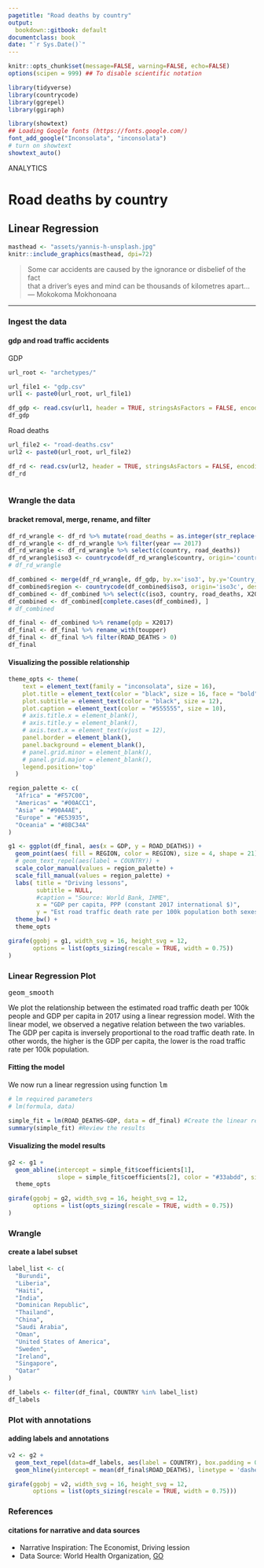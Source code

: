 ```yaml
---
pagetitle: "Road deaths by country"
output:
  bookdown::gitbook: default
documentclass: book
date: "`r Sys.Date()`"
---
```


```r

knitr::opts_chunk$set(message=FALSE, warning=FALSE, echo=FALSE)
options(scipen = 999) ## To disable scientific notation

library(tidyverse)
library(countrycode)
library(ggrepel)
library(ggiraph)

library(showtext)
## Loading Google fonts (https://fonts.google.com/)
font_add_google("Inconsolata", "inconsolata")
# turn on showtext
showtext_auto()

```

ANALYTICS  


# Road deaths by country
## Linear Regression

```r

masthead <- "assets/yannis-h-unsplash.jpg"
knitr::include_graphics(masthead, dpi=72)

```


> Some car accidents are caused by the ignorance or disbelief of the fact\
  that a driver’s eyes and mind can be thousands of kilometres apart...\
--- Mokokoma Mokhonoana\

***


### Ingest the data
#### gdp and road traffic accidents

GDP

```r

url_root <- "archetypes/"

url_file1 <- "gdp.csv"
url1 <- paste0(url_root, url_file1)

df_gdp <- read.csv(url1, header = TRUE, stringsAsFactors = FALSE, encoding = "UTF-8")
df_gdp

```


Road deaths


```r

url_file2 <- "road-deaths.csv"
url2 <- paste0(url_root, url_file2)

df_rd <- read.csv(url2, header = TRUE, stringsAsFactors = FALSE, encoding = "UTF-8")
df_rd



```


### Wrangle the data
#### bracket removal, merge, rename, and filter


```r

df_rd_wrangle <- df_rd %>% mutate(road_deaths = as.integer(str_replace(est_road_traffic_death_rate_per_100k_population_both_sexes, "\\[.+?\\]", "")))
df_rd_wrangle <- df_rd_wrangle %>% filter(year == 2017)
df_rd_wrangle <- df_rd_wrangle %>% select(c(country, road_deaths))
df_rd_wrangle$iso3 <- countrycode(df_rd_wrangle$country, origin='country.name', destination='iso3c')
# df_rd_wrangle

df_combined <- merge(df_rd_wrangle, df_gdp, by.x='iso3', by.y='Country_Code')
df_combined$region <- countrycode(df_combined$iso3, origin='iso3c', destination='un.region.name')
df_combined <- df_combined %>% select(c(iso3, country, road_deaths, X2017, region))
df_combined <- df_combined[complete.cases(df_combined), ]
# df_combined

df_final <- df_combined %>% rename(gdp = X2017)
df_final <- df_final %>% rename_with(toupper)
df_final <- df_final %>% filter(ROAD_DEATHS > 0)
df_final

```
#### Visualizing the possible relationship

```r

theme_opts <- theme(
    text = element_text(family = "inconsolata", size = 16), 
    plot.title = element_text(color = "black", size = 16, face = "bold"),
    plot.subtitle = element_text(color = "black", size = 12),
    plot.caption = element_text(color = "#555555", size = 10),
    # axis.title.x = element_blank(),
    # axis.title.y = element_blank(),
    # axis.text.x = element_text(vjust = 12),
    panel.border = element_blank(),
    panel.background = element_blank(),
    # panel.grid.minor = element_blank(),
    # panel.grid.major = element_blank(),
    legend.position='top'
  )

region_palette <- c(
  "Africa" = "#F57C00",
  "Americas" = "#00ACC1",
  "Asia" = "#90A4AE",
  "Europe" = "#E53935",
  "Oceania" = "#8BC34A"
)

g1 <- ggplot(df_final, aes(x = GDP, y = ROAD_DEATHS)) + 
  geom_point(aes( fill = REGION, color = REGION), size = 4, shape = 21) +
  # geom_text_repel(aes(label = COUNTRY)) + 
  scale_color_manual(values = region_palette) +
  scale_fill_manual(values = region_palette) +
  labs( title = "Driving lessons",
        subtitle = NULL,
        #caption = "Source: World Bank, IHME",
        x = "GDP per capita, PPP (constant 2017 international $)",
        y = "Est road traffic death rate per 100k population both sexes, 2017") +
  theme_bw() +
  theme_opts

girafe(ggobj = g1, width_svg = 16, height_svg = 12,
       options = list(opts_sizing(rescale = TRUE, width = 0.75))
)

```

### Linear Regression Plot
<kbd>
geom_smooth
</kbd>

We plot the relationship between the estimated road traffic death per 100k people and GDP per capita in 2017 using a linear regression model. With the linear model, we observed a negative relation between the two variables. The GDP per capita is inversely proportional to the road traffic death rate. In other words, the higher is the GDP per capita, the lower is the road traffic rate per 100k population.

#### Fitting the model

We now run a linear regression using function <kbd>lm</kbd>

```r

# lm required parameters
# lm(formula, data)

simple_fit = lm(ROAD_DEATHS~GDP, data = df_final) #Create the linear regression
summary(simple_fit) #Review the results

```
#### Visualizing the model results

```r

g2 <- g1 + 
  geom_abline(intercept = simple_fit$coefficients[1], 
              slope = simple_fit$coefficients[2], color = "#33abdd", size = 2, linetype = 'dashed') +
  theme_opts

girafe(ggobj = g2, width_svg = 16, height_svg = 12,
       options = list(opts_sizing(rescale = TRUE, width = 0.75))
)

```

### Wrangle
#### create a label subset


```r

label_list <- c(
  "Burundi",
  "Liberia",
  "Haiti",
  "India",
  "Dominican Republic",
  "Thailand",
  "China",
  "Saudi Arabia",
  "Oman",
  "United States of America",
  "Sweden",
  "Ireland",
  "Singapore",
  "Qatar"
)

df_labels <- filter(df_final, COUNTRY %in% label_list)
df_labels

```


### Plot with annotations
#### adding labels and annotations


```r

v2 <- g2 +
  geom_text_repel(data=df_labels, aes(label = COUNTRY), box.padding = 0.75, min.segment.length = 0.0, nudge_y = 0.75, point.padding = 0.5, family = "inconsolata") + 
  geom_hline(yintercept = mean(df_final$ROAD_DEATHS), linetype = 'dashed', size = 1.5, color = '#E53935')

girafe(ggobj = v2, width_svg = 16, height_svg = 12,
       options = list(opts_sizing(rescale = TRUE, width = 0.75)))

```


### References
#### citations for narrative and data sources

* Narrative Inspiration: The Economist, Driving lession
* Data Source: World Health Organization, [GO](https://apps.who.int/gho/data/node.main.A997){target="_blank"}
